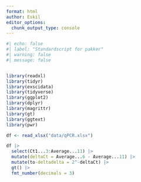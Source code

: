 ```yaml
---
format: html
author: Eskil
editor_options: 
  chunk_output_type: console
---
```



```r
#| echo: false
#| label: "Standardscript for pakker"
#| warning: false
#| message: false


library(readxl)
library(tidyr)
library(exscidata)
library(tidyverse)
library(ggplot2)
library(dplyr)
library(magrittr)
library(gt)
library(ggtext)
library(pwr)


```




```r


df <- read_xlsx("data/qPCR.xlsx")
```



```r


df |> 
  select(Ct1...3:Average...11) |> 
  mutate(deltaCt = Average...6 - Average...11) |> 
  mutate(to-deltadelta = 2^-deltaCt) |> 
  gt() |> 
  fmt_number(decimals = 3)
  

  

```


